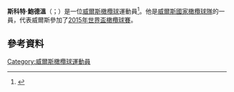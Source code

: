 '''斯科特·鮑德溫'''（{{lang-en|Scott Baldwin}}；{{bd|1988年|7月12日}}）是一位[[威爾斯|威爾斯]][[橄欖球|橄欖球]]運動員<ref>{{Cite web |url=http://www.bbc.co.uk/sport/0/rugby-union/22362138 |title=Wales squad |accessdate=2015-11-23 |archive-date=2013-05-04 |archive-url=https://web.archive.org/web/20130504045909/http://www.bbc.co.uk/sport/0/rugby-union/22362138 |dead-url=no }}</ref>。他是[[威爾斯國家橄欖球隊|威爾斯國家橄欖球隊]]的一員，代表威爾斯參加了[[2015年世界盃橄欖球賽|2015年世界盃橄欖球賽]]。
==參考資料==
{{Reflist}}
[[Category:威爾斯橄欖球運動員|Category:威爾斯橄欖球運動員]]